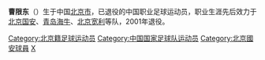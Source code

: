 '''曹限东'''（{{bd|1968年|8月19日|||C}}）生于中国[[北京市|北京市]]，已退役的中国职业足球运动员，职业生涯先后效力于[[北京国安|北京国安]]、[[青岛中能足球俱乐部|青岛海牛]]、[[北京宽利|北京宽利]]等队，2001年退役。

{{1994年甲A分类名单北京}}
{{1995年甲A分类名单北京}}
{{1996年甲A分类名单北京}}
{{1997年甲A分类名单北京}}
{{2012年中甲分类名单八喜}}
{{1996年亚洲杯足球赛中国参赛名单}}

{{DEFAULTSORT:CAO Xiandong}}
[[Category:北京籍足球运动员|Category:北京籍足球运动员]]
[[Category:中国国家足球队运动员|Category:中国国家足球队运动员]]
[[Category:北京國安球員|Category:北京國安球員]]
[[Category:曹姓|X]]